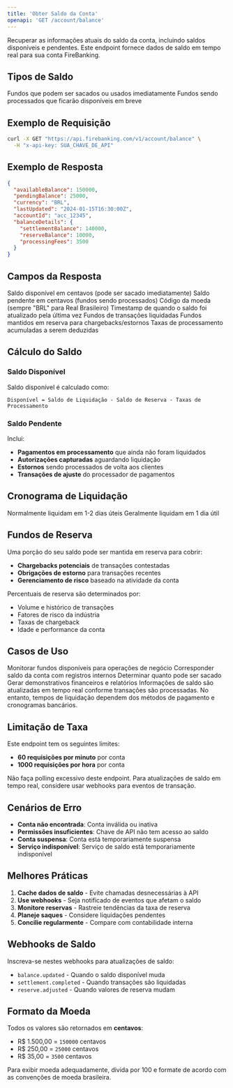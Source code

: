 ```yaml
---
title: 'Obter Saldo da Conta'
openapi: 'GET /account/balance'
---
```


Recuperar as informações atuais do saldo da conta, incluindo saldos disponíveis e pendentes. Este endpoint fornece dados de saldo em tempo real para sua conta FireBanking.

## Tipos de Saldo

<CardGroup cols={2}>
  <Card title="Saldo Disponível" icon="money-bill-wave">
    Fundos que podem ser sacados ou usados imediatamente
  </Card>
  <Card title="Saldo Pendente" icon="clock">
    Fundos sendo processados que ficarão disponíveis em breve
  </Card>
</CardGroup>

## Exemplo de Requisição

```bash cURL
curl -X GET "https://api.firebanking.com/v1/account/balance" \
  -H "x-api-key: SUA_CHAVE_DE_API"
```

## Exemplo de Resposta

```json Resposta
{
  "availableBalance": 150000,
  "pendingBalance": 25000,
  "currency": "BRL",
  "lastUpdated": "2024-01-15T16:30:00Z",
  "accountId": "acc_12345",
  "balanceDetails": {
    "settlementBalance": 140000,
    "reserveBalance": 10000,
    "processingFees": 3500
  }
}
```

## Campos da Resposta

<ResponseField name="availableBalance" type="integer">
  Saldo disponível em centavos (pode ser sacado imediatamente)
</ResponseField>

<ResponseField name="pendingBalance" type="integer">
  Saldo pendente em centavos (fundos sendo processados)
</ResponseField>

<ResponseField name="currency" type="string">
  Código da moeda (sempre "BRL" para Real Brasileiro)
</ResponseField>

<ResponseField name="lastUpdated" type="string">
  Timestamp de quando o saldo foi atualizado pela última vez
</ResponseField>

<ResponseField name="settlementBalance" type="integer">
  Fundos de transações liquidadas
</ResponseField>

<ResponseField name="reserveBalance" type="integer">
  Fundos mantidos em reserva para chargebacks/estornos
</ResponseField>

<ResponseField name="processingFees" type="integer">
  Taxas de processamento acumuladas a serem deduzidas
</ResponseField>

## Cálculo do Saldo

### Saldo Disponível
Saldo disponível é calculado como:
```
Disponível = Saldo de Liquidação - Saldo de Reserva - Taxas de Processamento
```

### Saldo Pendente
Inclui:
- **Pagamentos em processamento** que ainda não foram liquidados
- **Autorizações capturadas** aguardando liquidação
- **Estornos** sendo processados de volta aos clientes
- **Transações de ajuste** do processador de pagamentos

## Cronograma de Liquidação

<CardGroup cols={2}>
  <Card title="Cartões de Crédito" icon="credit-card">
    Normalmente liquidam em 1-2 dias úteis
  </Card>
  <Card title="Cartões de Débito" icon="credit-card">
    Geralmente liquidam em 1 dia útil
  </Card>
</CardGroup>

## Fundos de Reserva

Uma porção do seu saldo pode ser mantida em reserva para cobrir:
- **Chargebacks potenciais** de transações contestadas
- **Obrigações de estorno** para transações recentes
- **Gerenciamento de risco** baseado na atividade da conta

Percentuais de reserva são determinados por:
- Volume e histórico de transações
- Fatores de risco da indústria
- Taxas de chargeback
- Idade e performance da conta

## Casos de Uso

<CardGroup cols={2}>
  <Card title="Gestão de Fluxo de Caixa" icon="chart-line">
    Monitorar fundos disponíveis para operações de negócio
  </Card>
  <Card title="Conciliação" icon="balance-scale">
    Corresponder saldo da conta com registros internos
  </Card>
  <Card title="Planejamento de Saque" icon="money-bill-transfer">
    Determinar quanto pode ser sacado
  </Card>
  <Card title="Relatórios Financeiros" icon="file-invoice">
    Gerar demonstrativos financeiros e relatórios
  </Card>
</CardGroup>

<Info>
  Informações de saldo são atualizadas em tempo real conforme transações são processadas. No entanto, tempos de liquidação dependem dos métodos de pagamento e cronogramas bancários.
</Info>

## Limitação de Taxa

Este endpoint tem os seguintes limites:
- **60 requisições por minuto** por conta
- **1000 requisições por hora** por conta

<Warning>
  Não faça polling excessivo deste endpoint. Para atualizações de saldo em tempo real, considere usar webhooks para eventos de transação.
</Warning>

## Cenários de Erro

- **Conta não encontrada**: Conta inválida ou inativa
- **Permissões insuficientes**: Chave de API não tem acesso ao saldo
- **Conta suspensa**: Conta está temporariamente suspensa
- **Serviço indisponível**: Serviço de saldo está temporariamente indisponível

## Melhores Práticas

1. **Cache dados de saldo** - Evite chamadas desnecessárias à API
2. **Use webhooks** - Seja notificado de eventos que afetam o saldo
3. **Monitore reservas** - Rastreie tendências da taxa de reserva
4. **Planeje saques** - Considere liquidações pendentes
5. **Concilie regularmente** - Compare com contabilidade interna

## Webhooks de Saldo

Inscreva-se nestes webhooks para atualizações de saldo:
- `balance.updated` - Quando o saldo disponível muda
- `settlement.completed` - Quando transações são liquidadas
- `reserve.adjusted` - Quando valores de reserva mudam

## Formato da Moeda

Todos os valores são retornados em **centavos**:
- R$ 1.500,00 = `150000` centavos
- R$ 250,00 = `25000` centavos  
- R$ 35,00 = `3500` centavos

<Tip>
  Para exibir moeda adequadamente, divida por 100 e formate de acordo com as convenções de moeda brasileira.
</Tip>